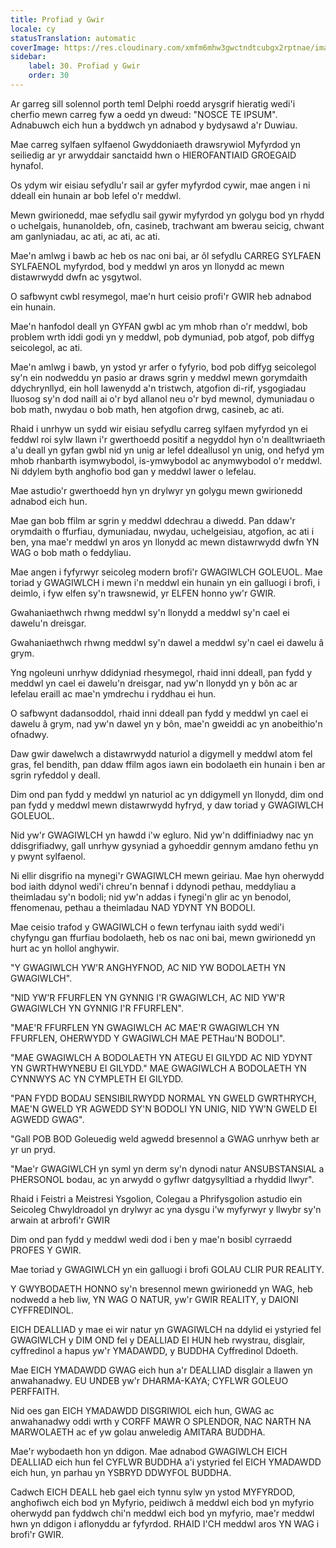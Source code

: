 ```yaml
---
title: Profiad y Gwir
locale: cy
statusTranslation: automatic
coverImage: https://res.cloudinary.com/xmfm6mhw3gwctndtcubgx2rptnae/image/upload/v1740337243/small_cover_educacion_fundamental_a051170f1c.webp
sidebar:
    label: 30. Profiad y Gwir
    order: 30
---
```

Ar garreg sill solennol porth teml Delphi roedd arysgrif hieratig wedi'i cherfio mewn carreg fyw a oedd yn dweud: "NOSCE TE IPSUM". Adnabuwch eich hun a byddwch yn adnabod y bydysawd a'r Duwiau.

Mae carreg sylfaen sylfaenol Gwyddoniaeth drawsrywiol Myfyrdod yn seiliedig ar yr arwyddair sanctaidd hwn o HIEROFANTIAID GROEGAID hynafol.

Os ydym wir eisiau sefydlu'r sail ar gyfer myfyrdod cywir, mae angen i ni ddeall ein hunain ar bob lefel o'r meddwl.

Mewn gwirionedd, mae sefydlu sail gywir myfyrdod yn golygu bod yn rhydd o uchelgais, hunanoldeb, ofn, casineb, trachwant am bwerau seicig, chwant am ganlyniadau, ac ati, ac ati, ac ati.

Mae'n amlwg i bawb ac heb os nac oni bai, ar ôl sefydlu CARREG SYLFAEN SYLFAENOL myfyrdod, bod y meddwl yn aros yn llonydd ac mewn distawrwydd dwfn ac ysgytwol.

O safbwynt cwbl resymegol, mae'n hurt ceisio profi'r GWIR heb adnabod ein hunain.

Mae'n hanfodol deall yn GYFAN gwbl ac ym mhob rhan o'r meddwl, bob problem wrth iddi godi yn y meddwl, pob dymuniad, pob atgof, pob diffyg seicolegol, ac ati.

Mae'n amlwg i bawb, yn ystod yr arfer o fyfyrio, bod pob diffyg seicolegol sy'n ein nodweddu yn pasio ar draws sgrin y meddwl mewn gorymdaith ddychrynllyd, ein holl lawenydd a'n tristwch, atgofion di-rif, ysgogiadau lluosog sy'n dod naill ai o'r byd allanol neu o'r byd mewnol, dymuniadau o bob math, nwydau o bob math, hen atgofion drwg, casineb, ac ati.

Rhaid i unrhyw un sydd wir eisiau sefydlu carreg sylfaen myfyrdod yn ei feddwl roi sylw llawn i'r gwerthoedd positif a negyddol hyn o'n dealltwriaeth a'u deall yn gyfan gwbl nid yn unig ar lefel ddeallusol yn unig, ond hefyd ym mhob rhanbarth isymwybodol, is-ymwybodol ac anymwybodol o'r meddwl. Ni ddylem byth anghofio bod gan y meddwl lawer o lefelau.

Mae astudio'r gwerthoedd hyn yn drylwyr yn golygu mewn gwirionedd adnabod eich hun.

Mae gan bob ffilm ar sgrin y meddwl ddechrau a diwedd. Pan ddaw'r orymdaith o ffurfiau, dymuniadau, nwydau, uchelgeisiau, atgofion, ac ati i ben, yna mae'r meddwl yn aros yn llonydd ac mewn distawrwydd dwfn YN WAG o bob math o feddyliau.

Mae angen i fyfyrwyr seicoleg modern brofi'r GWAGIWLCH GOLEUOL. Mae toriad y GWAGIWLCH i mewn i'n meddwl ein hunain yn ein galluogi i brofi, i deimlo, i fyw elfen sy'n trawsnewid, yr ELFEN honno yw'r GWIR.

Gwahaniaethwch rhwng meddwl sy'n llonydd a meddwl sy'n cael ei dawelu'n dreisgar.

Gwahaniaethwch rhwng meddwl sy'n dawel a meddwl sy'n cael ei dawelu â grym.

Yng ngoleuni unrhyw ddidyniad rhesymegol, rhaid inni ddeall, pan fydd y meddwl yn cael ei dawelu'n dreisgar, nad yw'n llonydd yn y bôn ac ar lefelau eraill ac mae'n ymdrechu i ryddhau ei hun.

O safbwynt dadansoddol, rhaid inni ddeall pan fydd y meddwl yn cael ei dawelu â grym, nad yw'n dawel yn y bôn, mae'n gweiddi ac yn anobeithio'n ofnadwy.

Daw gwir dawelwch a distawrwydd naturiol a digymell y meddwl atom fel gras, fel bendith, pan ddaw ffilm agos iawn ein bodolaeth ein hunain i ben ar sgrin ryfeddol y deall.

Dim ond pan fydd y meddwl yn naturiol ac yn ddigymell yn llonydd, dim ond pan fydd y meddwl mewn distawrwydd hyfryd, y daw toriad y GWAGIWLCH GOLEUOL.

Nid yw'r GWAGIWLCH yn hawdd i'w egluro. Nid yw'n ddiffiniadwy nac yn ddisgrifiadwy, gall unrhyw gysyniad a gyhoeddir gennym amdano fethu yn y pwynt sylfaenol.

Ni ellir disgrifio na mynegi'r GWAGIWLCH mewn geiriau. Mae hyn oherwydd bod iaith ddynol wedi'i chreu'n bennaf i ddynodi pethau, meddyliau a theimladau sy'n bodoli; nid yw'n addas i fynegi'n glir ac yn benodol, ffenomenau, pethau a theimladau NAD YDYNT YN BODOLI.

Mae ceisio trafod y GWAGIWLCH o fewn terfynau iaith sydd wedi'i chyfyngu gan ffurfiau bodolaeth, heb os nac oni bai, mewn gwirionedd yn hurt ac yn hollol anghywir.

"Y GWAGIWLCH YW'R ANGHYFNOD, AC NID YW BODOLAETH YN GWAGIWLCH".

"NID YW'R FFURFLEN YN GYNNIG I'R GWAGIWLCH, AC NID YW'R GWAGIWLCH YN GYNNIG I'R FFURFLEN".

"MAE'R FFURFLEN YN GWAGIWLCH AC MAE'R GWAGIWLCH YN FFURFLEN, OHERWYDD Y GWAGIWLCH MAE PETHau'N BODOLI".

"MAE GWAGIWLCH A BODOLAETH YN ATEGU EI GILYDD AC NID YDYNT YN GWRTHWYNEBU EI GILYDD." MAE GWAGIWLCH A BODOLAETH YN CYNNWYS AC YN CYMPLETH EI GILYDD.

"PAN FYDD BODAU SENSIBILRWYDD NORMAL YN GWELD GWRTHRYCH, MAE'N GWELD YR AGWEDD SY'N BODOLI YN UNIG, NID YW'N GWELD EI AGWEDD GWAG".

"Gall POB BOD Goleuedig weld agwedd bresennol a GWAG unrhyw beth ar yr un pryd.

"Mae'r GWAGIWLCH yn syml yn derm sy'n dynodi natur ANSUBSTANSIAL a PHERSONOL bodau, ac yn arwydd o gyflwr datgysylltiad a rhyddid llwyr".

Rhaid i Feistri a Meistresi Ysgolion, Colegau a Phrifysgolion astudio ein Seicoleg Chwyldroadol yn drylwyr ac yna dysgu i'w myfyrwyr y llwybr sy'n arwain at arbrofi'r GWIR

Dim ond pan fydd y meddwl wedi dod i ben y mae'n bosibl cyrraedd PROFES Y GWIR.

Mae toriad y GWAGIWLCH yn ein galluogi i brofi GOLAU CLIR PUR REALITY.

Y GWYBODAETH HONNO sy'n bresennol mewn gwirionedd yn WAG, heb nodwedd a heb liw, YN WAG O NATUR, yw'r GWIR REALITY, y DAIONI CYFFREDINOL.

EICH DEALLIAD y mae ei wir natur yn GWAGIWLCH na ddylid ei ystyried fel GWAGIWLCH y DIM OND fel y DEALLIAD EI HUN heb rwystrau, disglair, cyffredinol a hapus yw'r YMADAWDD, y BUDDHA Cyffredinol Ddoeth.

Mae EICH YMADAWDD GWAG eich hun a'r DEALLIAD disglair a llawen yn anwahanadwy. EU UNDEB yw'r DHARMA-KAYA; CYFLWR GOLEUO PERFFAITH.

Nid oes gan EICH YMADAWDD DISGRIWIOL eich hun, GWAG ac anwahanadwy oddi wrth y CORFF MAWR O SPLENDOR, NAC NARTH NA MARWOLAETH ac ef yw golau anweledig AMITARA BUDDHA.

Mae'r wybodaeth hon yn ddigon. Mae adnabod GWAGIWLCH EICH DEALLIAD eich hun fel CYFLWR BUDDHA a'i ystyried fel EICH YMADAWDD eich hun, yn parhau yn YSBRYD DDWYFOL BUDDHA.

Cadwch EICH DEALL heb gael eich tynnu sylw yn ystod MYFYRDOD, anghofiwch eich bod yn Myfyrio, peidiwch â meddwl eich bod yn myfyrio oherwydd pan fyddwch chi'n meddwl eich bod yn myfyrio, mae'r meddwl hwn yn ddigon i aflonyddu ar fyfyrdod. RHAID I'CH meddwl aros YN WAG i brofi'r GWIR.

